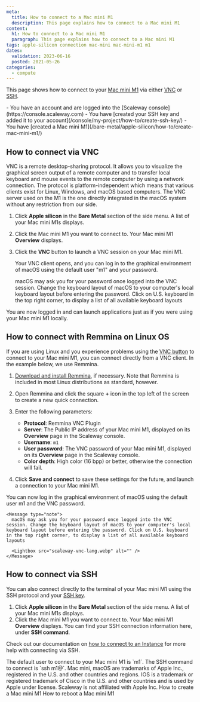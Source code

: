 ```yaml
---
meta:
  title: How to connect to a Mac mini M1
  description: This page explains how to connect to a Mac mini M1
content:
  h1: How to connect to a Mac mini M1
  paragraph: This page explains how to connect to a Mac mini M1
tags: apple-silicon connection mac-mini mac-mini-m1 m1 
dates:
  validation: 2023-06-16
  posted: 2021-05-26
categories:
  - compute
---
```


This page shows how to connect to your [Mac mini M1](/bare-metal/apple-silicon/concepts/#mac-mini-m1) via either [VNC](/bare-metal/apple-silicon/concepts/#vnc) or [SSH](/console/my-account/concepts/#ssh-key).

<Macro id="iam-requirements" />

<Message type="requirement">
  - You have an account and are logged into the [Scaleway console](https://console.scaleway.com)
  - You have [created your SSH key and added it to your account](/console/my-project/how-to/create-ssh-key/)
  - You have [created a Mac mini M1](/bare-metal/apple-silicon/how-to/create-mac-mini-m1/)
</Message>

## How to connect via VNC

VNC is a remote desktop-sharing protocol. It allows you to visualize the graphical screen output of a remote computer and to transfer local keyboard and mouse events to the remote computer by using a network connection. The protocol is platform-independent which means that various clients exist for Linux, Windows, and macOS based computers. The VNC server used on the M1 is the one directly integrated in the macOS system without any restriction from our side.

1. Click **Apple silicon** in the **Bare Metal** section of the side menu. A list of your Mac mini M1s displays.
    <Lightbox src="scaleway-m1-list.webp" alt="" />
2. Click the Mac mini M1 you want to connect to. Your Mac mini M1 **Overview** displays.
3. Click the **VNC** button to launch a VNC session on your Mac mini M1.
    <Lightbox src="scaleway-m1-vnc.webp" alt="" />

    Your VNC client opens, and you can log in to the graphical environment of macOS using the default user "m1" and your password.

    <Message type="note">
      macOS may ask you for your password once logged into the VNC session. Change the keyboard layout of macOS to your computer's local keyboard layout before entering the password. Click on U.S. keyboard in the top right corner, to display a list of all available keyboard layouts

      <Lightbox src="scaleway-vnc-lang.webp" alt="" />
    </Message>

You are now logged in and can launch applications just as if you were using your Mac mini M1 locally.

<Lightbox src="scaleway-m1-remote-desktop.webp" alt="" />

## How to connect with Remmina on Linux OS

If you are using Linux and you experience problems using the [VNC button](#how-to-connect-via-vnc) to connect to your Mac mini M1, you can connect directly from a VNC client. In the example below, we use Remmina.

1. [Download and install Remmina](https://gitlab.com/Remmina/Remmina/-/wikis/home), if necessary. Note that Remmina is included in most Linux distributions as standard, however.

2. Open Remmina and click the square **+** icon in the top left of the screen to create a new quick connection.

3. Enter the following parameters:
    - **Protocol**: Remmina VNC Plugin
    - **Server**: The Public IP address of your Mac mini M1, displayed on its **Overview** page in the Scaleway console.
    - **Username**: `m1`
    - **User password**: The VNC password of your Mac mini M1, displayed on its **Overview** page in the Scaleway console.
    - **Color depth**: High color (16 bpp) or better, otherwise the connection will fail.

4. Click **Save and connect** to save these settings for the future, and launch a connection to your Mac mini M1.

You can now log in the graphical environment of macOS using the default user m1 and the VNC password.

    <Message type="note">
      macOS may ask you for your password once logged into the VNC session. Change the keyboard layout of macOS to your computer's local keyboard layout before entering the password. Click on U.S. keyboard in the top right corner, to display a list of all available keyboard layouts

      <Lightbox src="scaleway-vnc-lang.webp" alt="" />
    </Message>


## How to connect via SSH

You can also connect directly to the terminal of your Mac mini M1 using the SSH protocol and your [SSH key](/console/my-account/concepts/#ssh-key). 

1. Click **Apple silicon** in the **Bare Metal** section of the side menu. A list of your Mac mini M1s displays.
    <Lightbox src="scaleway-m1-list.webp" alt="" />
2. Click the Mac mini M1 you want to connect to. Your Mac mini M1 **Overview** displays. You can find your SSH connection information here, under **SSH command**.
    <Lightbox src="scaleway-m1-ssh.webp" alt="" />

Check out our documentation on [how to connect to an Instance](/compute/instances/how-to/connect-to-instance/) for more help with connecting via SSH.

<Message type="note">
  The default user to connect to your Mac mini M1 is `m1`. The SSH command to connect is `ssh m1@<your_mac_mini_m1_ip>`.
</Message>

<Message type="note">
  Mac mini, macOS are trademarks of Apple Inc., registered in the U.S. and other countries and regions. IOS is a trademark or registered trademark of Cisco in the U.S. and other countries and is used by Apple under license. Scaleway is not affiliated with Apple Inc.
</Message> 


<Navigation title="See Also">
  <PreviousButton to="/bare-metal/apple-silicon/how-to/create-mac-mini-m1/">How to create a Mac mini M1</PreviousButton>
  <NextButton to="/bare-metal/apple-silicon/how-to/reboot-mac-mini-m1/">How to reboot a Mac mini M1</NextButton>
</Navigation>

